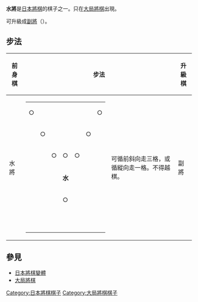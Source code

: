 {{Unreferenced|time=2007-09-01}}
{{japanese|japanese=水将|kana=すいしょう|romaji=Suishō}}

'''水將'''是[[日本將棋|日本將棋]]的棋子之一。只在[[大局將棋|大局將棋]]出現。

可升級成[[副將_(日本將棋)|副將]]（{{lang|ja|ふくしょう}}）。

== 步法 ==

{| border="1" cellspacing="0" cellpadding="3"
|----- bgcolor="#dddddd"
! 前身棋
! colspan="2" | 步法
! 升級棋
! colspan="2" | 步法
|-----
| 水將 ||
{| border="1" cellspacing="0" cellpadding="3"
|-----
| ○ ||   ||   ||   ||  
|   || ○
|-----
|   || ○ ||   ||   ||  
| ○ ||  
|-----
|   ||   || ○ || ○ || ○ ||   ||  
|-----
|   ||   ||   || '''水''' ||  
|   ||  
|-----
|   ||   ||   || ○ ||  
|   ||  
|-----
|   ||   ||   ||   ||  
|   ||  
|}
| 可循前斜向走三格，或循縱向走一格。不得越棋。 || 副將 ||
{| border="1" cellspacing="0" cellpadding="3"
|-----
| ◎ ||   || ☆ ||   || ◎
|-----
|   || ◎ ||   || ◎ ||  
|-----
| ☆ ||   || '''副''' ||   || ☆
|-----
|   || ◎ ||   || ◎ ||  
|-----
| ◎ ||   || ☆ ||   || ◎
|}
| 可循斜向自由行走而自由越過[[玉將|玉將]]、[[太子_(日本將棋)|太子]]、[[大將_(日本將棋)|大將]]、副將以外的棋子，更可以捕殺所有被越過的敵方棋子；亦或循橫向、縱向越入第二格。
|}


==參見==
*[[日本將棋變體|日本將棋變體]]
*[[大局將棋|大局將棋]]

[[Category:日本將棋棋子|Category:日本將棋棋子]]
[[Category:大局將棋棋子|Category:大局將棋棋子]]